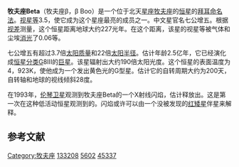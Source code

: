 {{Starbox begin
| name = 牧夫座β
}}
{{Starbox image
| image = <div style="position: relative">[[File:Boötes_IAU.svg|250px]]
| caption=牧夫座
}}
{{Starbox observe
| epoch=J2000
| ra={{RA|15|01|56.76238}}
| dec={{DEC|+40|23|26.0406}}
| appmag_v=3.488
| constell=[[牧夫座|牧夫座]]
| 星官 =  [[七公|七公]]（[[天市垣|天市垣]]）
}}
{{Starbox character
| class = G8IIIa
| b-v = 0.97<ref name=SIMBAD /><ref name=DATA />
| u-b = 0.72<ref name=SIMBAD /><ref name=DATA />
| r-i = 0.44<ref name=SIMBAD /><ref name=DATA />
| variable =
}}
{{Starbox astrometry
| radial_v=–18.35
| prop_mo_ra=–40.15
| prop_mo_dec=–28.86
| parallax=14.48
| p_error=0.14
| absmag_v=–0.72
}}
{{Starbox detail
| mass={{nowrap|3.7 ± 0.2}}
| radius={{nowrap|21.5 ± 1.0}}
| luminosity=190
| temperature=4,932
| metal_fe=–0.13
| gravity={{nowrap|2.40 ± 0.20}}
| rotational_velocity={{nowrap|4.10 ± 1.0}}
| rotation={{nowrap|200 ± 10 days}}
| age_myr=240
}}
{{Starbox catalog
| names =BD+40 2840，[[SAO星表|SAO]] 45337，[[HD星表|HD]] 133208，[[HR星表|HR]] 5602}}
{{Starbox reference |Simbad=HR+5602}}
{{Starbox end}}

'''牧夫座Beta'''（牧夫座β，β Boo）是一个位于北天[[星座|星座]][[牧夫座|牧夫座]]的[[恒星|恒星]]的[[拜耳命名法|拜耳命名法]]。[[视星等|视星等]]3.5，使它成为这个星座最亮的成员之一。中文星官名七公增五。根据[[视差|视差]]测量，这个恒星距离地球大约227光年。在这个距离，该星的视星等被气体和尘埃[[消光|消光]]了0.06等。

七公增五有超过3.7倍[[太阳质量|太阳质量]]和22倍[[太阳半径|太阳半径]]。估计年龄2.5亿年，它已经演化成[[恒星分类|恒星分类]]G8III的[[巨星|巨星]]。该星辐射出大约190倍太阳光度。这个恒星的表面温度为4，923K，使他成为一个发出黄色光的G型星。估计它的自转周期大约为200天，自转轴和地球的视线倾斜28度。

在1993年，[[伦琴卫星|伦琴卫星]]观测到牧夫座Beta的一个X射线闪焰，估计释放出{{nowrap|1.7 × 10<sup>32</sup> [[erg|erg]]}}。这是第一次在这种低活动恒星观测到的。闪焰或许可以由一个没被发现的[[红矮星|红矮星]]伴星来解释。

== 参考文献 ==
{{reflist}}

{{star-stub}}

{{牧夫座恒星}}
[[Category:牧夫座|Category:牧夫座]]
[[Category:HD和HDE天體|133208]]
[[Category:HR天體|5602]]
[[Category:SAO天體|45337]]